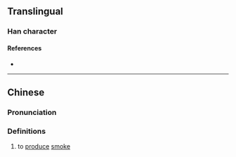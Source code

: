 {{character info/new}}
==Translingual==

===Han character===
{{Han char|rn=86|rad=火|as=05|sn=9|four=|canj=FID|ids=⿰火术,⿰火朮}}

====References====
* {{Han ref|kx=0668.080|dkj=18936|dj=1077.110|hdz=32194.130|uh=70A2|ud=28834}}

----

==Chinese==
{{zh-forms}}

===Pronunciation===
{{zh-pron
|m=zhú 
|c=seot6
|mc=y
|oc=y
|ma=
|cat=v
}}

===Definitions===
{{zh-hanzi}}

# to [[produce]] [[smoke]]